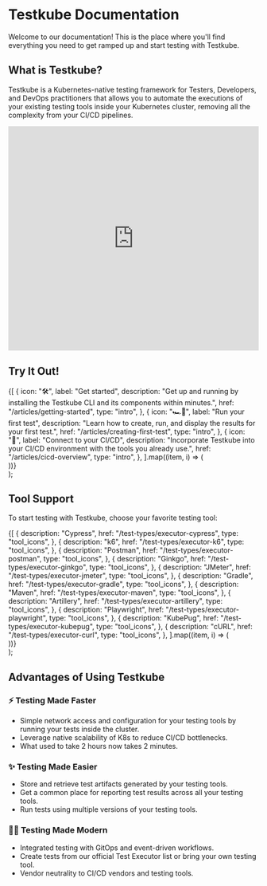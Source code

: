 
# Testkube Documentation

Welcome to our documentation!
This is the place where you'll find everything you need to get ramped up and start testing with Testkube.

## What is Testkube?

Testkube is a Kubernetes-native testing framework for Testers, Developers, and DevOps practitioners that allows you to automate the executions of your existing testing tools inside your Kubernetes cluster, removing all the complexity from your CI/CD pipelines.

<iframe width="100%" height="450" src="https://www.youtube.com/embed/8LOW6dCzp9U?si=K2NlegYsnpzkAeh9" title="Kubernetes-Native Test 
Execution and Orchestration with Testkube" 
frameborder="0" allow="accelerometer; autoplay; clipboard-write; encrypted-media; gyroscope; picture-in-picture; web-share" 
allowfullscreen></iframe>

## Try It Out!

  <section className={clsx("row indent--min")}>
    {[
      {
        icon: "🛠",
        label: "Get started",
        description:
          "Get up and running by installing the Testkube CLI and its components within minutes.",
        href: "/articles/getting-started",
        type: "intro",
      },
      {
        icon: "🏎💨",
        label: "Run your first test",
        description:
          "Learn how to create, run, and display the results for your first test.",
        href: "/articles/creating-first-test",
        type: "intro",
      },
      {
        icon: "🚀",
        label: "Connect to your CI/CD",
        description:
          "Incorporate Testkube into your CI/CD environment with the tools you already use.",
        href: "/articles/cicd-overview",
        type: "intro",
      },
    ].map((item, i) => (
      <article key={i} className="col padding--sm intro__card">
        <DocCard item={item} />
      </article>
    ))}
  </section>
);

<DocCardList />

## Tool Support
To start testing with Testkube, choose your favorite testing tool:

  <section className={clsx("row indent--min")}>
    {[
      {
        description: "Cypress",
        href: "/test-types/executor-cypress", 
        type: "tool_icons",
      },
      {
        description: "k6",
        href: "/test-types/executor-k6",
        type: "tool_icons",
      },
      {
        description: "Postman",
        href: "/test-types/executor-postman",
        type: "tool_icons",
      },
      {
        description: "Ginkgo",
        href: "/test-types/executor-ginkgo",
        type: "tool_icons",
      },
      {
        description: "JMeter",
        href: "/test-types/executor-jmeter",
        type: "tool_icons",
      },
      {
        description: "Gradle",
        href: "/test-types/executor-gradle",
        type: "tool_icons",
      },
      {
        description: "Maven",
        href: "/test-types/executor-maven",
        type: "tool_icons",
      },
      {
        description: "Artillery",
        href: "/test-types/executor-artillery",
        type: "tool_icons",
      },
      {
        description: "Playwright",
        href: "/test-types/executor-playwright",
        type: "tool_icons",
      },
      {
        description: "KubePug",
        href: "/test-types/executor-kubepug",
        type: "tool_icons",
      },
      {
        description: "cURL",
        href: "/test-types/executor-curl",
        type: "tool_icons",
      },
    ].map((item, i) => (
      <article key={i} className="nopadding tools__card">
        <DocCard item={item} />
      </article>
    ))}
  </section>
);

<ToolList />


## Advantages of Using Testkube
 
<h3> ⚡ Testing Made <span style={{color:"red"}}>Faster</span></h3>

- Simple network access and configuration for your testing tools by running your tests inside the cluster.
- Leverage native scalability of K8s to reduce CI/CD bottlenecks.
- What used to take 2 hours now takes 2 minutes.

<h3> ✨ Testing Made <span style={{color:"red"}}>Easier</span></h3>

- Store and retrieve test artifacts generated by your testing tools.
- Get a common place for reporting test results across all your testing tools.
- Run tests using multiple versions of your testing tools.

<h3> 🧑‍💻 Testing Made <span style={{color:"red"}}>Modern</span></h3>

- Integrated testing with GitOps and event-driven workflows.
- Create tests from our official Test Executor list or bring your own testing tool.
- Vendor neutrality to CI/CD vendors and testing tools.



<!---
With Testkube, tests are part of a cluster's state and can be executed as needed:

- ✨Automatically on deployment of annotated/labeled Kubernetes objects (services, pods, etc)
- ⏲️ On a schedule
- 🧑‍💻 Manually via Testkube's CLI or via Testkube's Dashboard
- ⚡ Externally triggered via API 

-->

